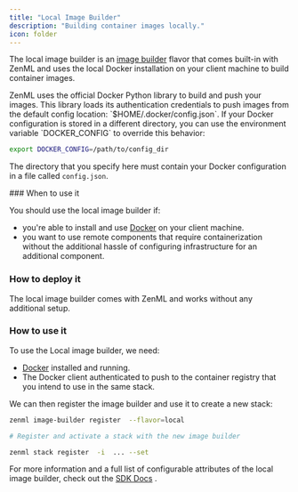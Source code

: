 ```yaml
---
title: "Local Image Builder"
description: "Building container images locally."
icon: folder
---
```


The local image builder is an [image builder](/v/0.66.0/stack-components/image-builders) flavor that comes built-in with ZenML and uses the local Docker installation on your client machine to build container images.

<Info>
  ZenML uses the official Docker Python library to build and push your images. This library loads its authentication credentials to push images from the default config location: `$HOME/.docker/config.json`. If your Docker configuration is stored in a different directory, you can use the environment variable `DOCKER_CONFIG` to override this behavior:

```bash
export DOCKER_CONFIG=/path/to/config_dir
```

The directory that you specify here must contain your Docker configuration in a file called `config.json`.

</Info>
### When to use it

You should use the local image builder if:

* you're able to install and use [Docker](https://www.docker.com) on your client machine.
* you want to use remote components that require containerization without the additional hassle of configuring infrastructure for an additional component.

### How to deploy it

The local image builder comes with ZenML and works without any additional setup.

### How to use it

To use the Local image builder, we need:

* [Docker](https://www.docker.com) installed and running.
* The Docker client authenticated to push to the container registry that you intend to use in the same stack.

We can then register the image builder and use it to create a new stack:

```bash
zenml image-builder register  --flavor=local

# Register and activate a stack with the new image builder

zenml stack register  -i  ... --set
```

For more information and a full list of configurable attributes of the local image builder, check out the [SDK Docs](https://sdkdocs.zenml.io/latest/core%5Fcode%5Fdocs/core-image%5Fbuilders/#zenml.image%5Fbuilders.local%5Fimage%5Fbuilder.LocalImageBuilder) .
